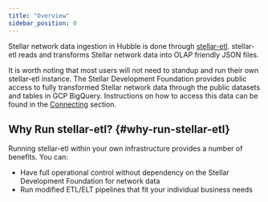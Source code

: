 ```yaml
---
title: "Overview"
sidebar_position: 0
---
```


Stellar network data ingestion in Hubble is done through [stellar-etl](https://github.com/stellar/stellar-etl/tree/master). stellar-etl reads and transforms Stellar network data into OLAP friendly JSON files.

It is worth noting that most users will not need to standup and run their own stellar-etl instance. The Stellar Development Foundation provides public access to fully transformed Stellar network data through the public datasets and tables in GCP BigQuery. Instructions on how to access this data can be found in the [Connecting](../../analyst-guide/connecting.mdx) section.

## Why Run stellar-etl? {#why-run-stellar-etl}

Running stellar-etl within your own infrastructure provides a number of benefits. You can:

- Have full operational control without dependency on the Stellar Development Foundation for network data
- Run modified ETL/ELT pipelines that fit your individual business needs
